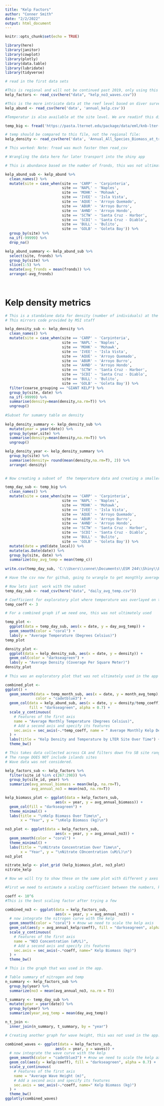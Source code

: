 ```yaml
---
title: "Kelp Factors"
author: "Conner Smith"
date: "2/2/2022"
output: html_document
---
```


```r
knitr::opts_chunk$set(echo = TRUE)

library(here)
library(janitor)
library(cowplot)
library(plotly)
library(data.table)
library(lubridate)
library(tidyverse)
```

```r
# read in the first data sets

#This is regional and will not be continued past 2019, only using this to get the nitrate graph level and map kelp biomass across the region 
kelp_factors <- read_csv(here("data", "kelp_no3_waves.csv"))

#This is the more intricate data at the reef level based on diver surveys instead of the landsat images. 
kelp_abund <- read_csv(here('data', 'annual_kelp.csv'))

#Temperatur is also available at the site level. We are readinf this directly from the web, which alter versiouns of this app could be adjusted to do.

temp_big <- fread('https://pasta.lternet.edu/package/data/eml/knb-lter-sbc/13/26/d707a45a2cd6eee1d016d99844d537da')

# temp should be compared to this file, not the regional file:
kelp_density <- read_csv(here('data', 'Annual_All_Species_Biomass_at_transect_20210108.csv'))

# This worked: Note: fread was much faster then read_csv

```


```r
# Wrangling the data here for later transport into the shiny app 

# This is abundance based on the number of fronds, this was not ultimately used in this version of the app. 

kelp_abund_sub <- kelp_abund %>%
  clean_names() %>% 
  mutate(site = case_when(site == 'CARP' ~ 'Carpinteria',
                          site == 'NAPL' ~ 'Naples',
                          site == 'MOHK' ~ 'Mohawk',
                          site == 'IVEE' ~ 'Isla Vista',
                          site == 'AQUE' ~ 'Arroyo Quemado',
                          site == 'ABUR' ~ 'Arroyo Burro',
                          site == 'AHND' ~ 'Arroyo Hondo',
                          site == 'SCTW' ~ 'Santa Cruz - Harbor',
                          site == 'SCDI' ~ 'Santa Cruz - Diablo',
                          site == 'BULL' ~ 'Bulito',
                          site == 'GOLB' ~ 'Goleta Bay')) %>% 
  group_by(site) %>% 
  na_if(-99999) %>% 
  drop_na()

kelp_abund_summary <- kelp_abund_sub %>%
  select(site, fronds) %>% 
  group_by(site) %>% 
  slice(1:5) %>% 
  mutate(avg_fronds = mean(fronds)) %>% 
  arrange(-avg_fronds)
  
  
```

# Kelp density metrics 

```r
# This is a standalone data for density (number of individuals) at the reef level  
# This mirrors code provided by MSI staff 

kelp_density_sub <- kelp_density %>%
  clean_names() %>% 
  mutate(site = case_when(site == 'CARP' ~ 'Carpinteria',
                          site == 'NAPL' ~ 'Naples',
                          site == 'MOHK' ~ 'Mohawk',
                          site == 'IVEE' ~ 'Isla Vista',
                          site == 'AQUE' ~ 'Arroyo Quemado',
                          site == 'ABUR' ~ 'Arroyo Burro',
                          site == 'AHND' ~ 'Arroyo Hondo',
                          site == 'SCTW' ~ 'Santa Cruz - Harbor',
                          site == 'SCDI' ~ 'Santa Cruz - Diablo',
                          site == 'BULL' ~ 'Bulito',
                          site == 'GOLB' ~ 'Goleta Bay')) %>% 
  filter(coarse_grouping == "GIANT KELP") %>%
  group_by(site, date) %>% 
  na_if(-99999) %>% 
  summarise(density=mean(density,na.rm=T)) %>% 
  ungroup()
  
#Subset for sumamry table on density
  
kelp_density_summary <- kelp_density_sub %>%
  mutate(year = year(date)) %>% 
  group_by(year,site) %>%
  summarise(density=mean(density,na.rm=T)) %>%
  ungroup()

kelp_density_year <- kelp_density_summary %>%
  group_by(site) %>% 
  summarise(density= round(mean(density,na.rm=T), 2)) %>% 
  arrange(-density)
  

# Now creating a subset of  the temperature data and creating a smaller csv for github 

temp_day_sub <- temp_big %>% 
  clean_names() %>%
  mutate(site = case_when(site == 'CARP' ~ 'Carpinteria',
                          site == 'NAPL' ~ 'Naples',
                          site == 'MOHK' ~ 'Mohawk',
                          site == 'IVEE' ~ 'Isla Vista',
                          site == 'AQUE' ~ 'Arroyo Quemado',
                          site == 'ABUR' ~ 'Arroyo Burro',
                          site == 'AHND' ~ 'Arroyo Hondo',
                          site == 'SCTW' ~ 'Santa Cruz - Harbor',
                          site == 'SCDI' ~ 'Santa Cruz - Diablo',
                          site == 'BULL' ~ 'Bulito',
                          site == 'GOLB' ~ 'Goleta Bay')) %>% 
  mutate(date = ymd(date_local)) %>% 
  mutate(as.Date(date)) %>%
  group_by(site, date) %>% 
  summarize(day_avg_temp = mean(temp_c))
  
write.csv(temp_day_sub, 'C:\\Users\\conne\\Documents\\ESM 244\\Shiny\\ESM244_SBC_LTER_Shiny\\data\\daily_avg_temp.csv', row.names = FALSE)

# Have the csv now for github, going to wrangle to get mongthly averages.
```


```r

# Now lets just  work with the subset 
temp_day_sub <- read_csv(here("data", "daily_avg_temp.csv"))

# Coefficient for exploratory plot where temperature was overlayed on top of kelp density
temp_coeff <- 3

# For a combined graph if we need one, this was not ultimately used 

temp_plot <- 
  ggplot(data = temp_day_sub, aes(x = date, y = day_avg_temp)) +
  geom_smooth(color = "coral") +
  labs(y = "Average Temperature (Degrees Celsius)")
temp_plot

density_plot <- 
  ggplot(data = kelp_density_sub, aes(x = date, y = density)) +
  geom_col(color = "darkseagreen") +
  labs(y = "Average Density (Coverage Per Square Meter)")
density_plot
  
# This was an exploratory plot that was not ultimately used in the app 

combined_plot <- 
ggplot() +
  geom_smooth(data = temp_month_sub, aes(x = date, y = month_avg_temp),
              color = "cadetblue3") +  
  geom_col(data = kelp_abund_sub, aes(x = date, y = density/temp_coeff),
           fill = "darkseagreen", alpha = 0.7) +
  scale_y_continuous(
    # Features of the first axis
    name = "Average Monthly Temperature (Degrees Celsius)",
    # Add a second axis and specify its features
    sec.axis = sec_axis(~.*temp_coeff, name = " Average Monthly Kelp Density (Fronds per meter squared)")
  ) +
  labs(title = "Kelp Density and Temperature by LTER Site Over Time") +
  theme_bw()
```




```r
# This takes data collected across CA and filters down fro SB site range 
# The range DOES NOT include islands sites 
# Wave data was not considered. 

kelp_factors_sub <- kelp_factors %>% 
  filter(site_id %in% c(267:298)) %>% 
  group_by(site_id, year) %>% 
  summarize(avg_annual_biomass = mean(kelp, na.rm=T),
            avg_annual_no3 = mean(no3, na.rm=T))

kelp_biomass_plot <- ggplot(data = kelp_factors_sub, 
                       aes(x = year, y = avg_annual_biomass)) +
  geom_col(fill = "darkseagreen") +
  theme_minimal() +
  labs(title = "\nKelp Biomass Over Time\n", 
       x = "Year", y = "\nKelp Biomass (kg)\n")

no3_plot <- ggplot(data = kelp_factors_sub, 
                       aes(x = year, y = avg_annual_no3)) +
  geom_smooth(color = "coral") +
  theme_minimal() +
  labs(title = "\nNitrate Concentration Over Time\n", 
       x = "Year", y = "\nNitrate COncentration (uM/L)\n")
no3_plot

nitrate_kelp <- plot_grid (kelp_biomass_plot, no3_plot)
nitrate_kelp

# Now we will try to show these on the same plot with different y axes 

#First we need to estimate a scaling coefficient between the numbers, kelp biomass numbers generally 4 orders of magnitude larger (e.g. 10^7)

coeff <- 10^6
#This is the best scaling factor after trying a few 

combined_no3 <- ggplot(data = kelp_factors_sub, 
                       aes(x = year, y = avg_annual_no3)) +
  # now integrate the nitrogen curve with the kelp
  geom_smooth(color = "coral") + #now we need to scale the kelp axis  
  geom_col(aes(y = avg_annual_kelp/coeff), fill = "darkseagreen", alpha = 0.7) +
  scale_y_continuous(
    # Features of the first axis
    name = "NO3 Concentration (uM/L)",
    # Add a second axis and specify its features
    sec.axis = sec_axis(~.*coeff, name=" Kelp Biomass (kg)")
  ) +
  theme_bw()

# This is the graph that was used in the app. 

# Table summary of nitrogen and temp
n_summary <- kelp_factors_sub %>% 
  group_by(year) %>% 
  summarize(no3 = mean(avg_annual_no3, na.rm = T))

t_summary <- temp_day_sub %>% 
  mutate(year = year(date)) %>% 
  group_by(year) %>% 
  summarize(year_avg_temp = mean(day_avg_temp))

n_t_join <- 
  inner_join(n_summary, t_summary, by = "year")
```

```r
# Creating another graph for wave height, this was not used in the app.

combined_waves <- ggplot(data = kelp_factors_sub, 
                       aes(x = year, y = waves)) +
  # now integrate the wave curve with the kelp
  geom_smooth(color = "cadetblue3") + #now we need to scale the kelp axis  
  geom_col(aes(y = kelp/coeff), fill = "darkseagreen", alpha = 0.7) +
  scale_y_continuous(
    # Features of the first axis
    name = "Average Wave Height (m)",
    # Add a second axis and specify its features
    sec.axis = sec_axis(~.*coeff, name=" Kelp Biomass (kg)")
  ) +
  theme_bw()
ggplotly(combined_waves)



```


